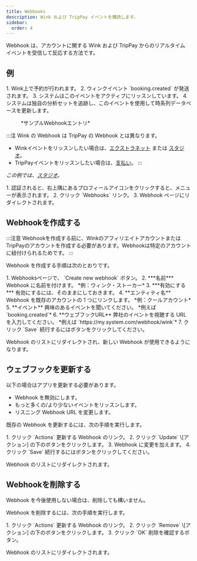 ```yaml
---
title: Webhooks
description: Wink および TripPay イベントを購読します。
sidebar:
  order: 4
---
```


Webhook は、アカウントに関する Wink および TripPay からのリアルタイム イベントを受信して反応する方法です。

## 例

<Steps>
  1. Wink上で予約が行われます。
  2. ウィンクイベント `booking.created` が発送されます。
  3. システムはこのイベントをアクティブにリッスンしています。
  4. システムは独自の分析セットを追跡し、このイベントを使用して時系列データベースを更新します。
</Steps>


<figure>
  <CloudinaryImage width="350" height="215" resize="scale" quality="best" alt="サンプルウェブフック" src="academy/webhook" errorImage="noimage_opaque_nyrtl0.png" />

  <figcaption>*サンプルWebhookエントリ*</figcaption>
</figure>


:::注
Wink の Webhook は TripPay の Webhook とは異なります。

* Winkイベントをリッスンしたい場合は、[エクストラネット](https://extranet.wink.travel) または [スタジオ](https://studio.wink.travel)。
* TripPayイベントをリッスンしたい場合は、[支払い](https://pay.wink.travel)。
  :::

*この例では、[スタジオ](https://studio.wink.travel)。*

<Steps>
  1. 認証されると、右上隅にあるプロフィールアイコンをクリックすると、メニューが表示されます。
  2. クリック `Webhooks` リンク。
  3. Webhook ページにリダイレクトされます。
</Steps>


## Webhookを作成する

:::注意
Webhookを作成する前に、WinkのアフィリエイトアカウントまたはTripPayのアカウントを作成する必要があります。Webhookは特定のアカウントに紐付けられるためです。
:::

Webhook を作成する手順は次のとおりです。

<Steps>
  1. Webhooksページで、 `Create new webhook` ボタン。
  2. ***名前*** Webhook に名前を付けます。 *例：ウィンク・ストーカー*
  3. ***有効にする*** 有効にするには、そのままにしておきます。
  4. **エンティティ名** Webhook を既存のアカウントの 1 つにリンクします。 *例：クールアカウント*
  5. **イベント** 興味のあるイベントを聞いてください。 *例えば `booking.created`*
  6. **ウェブフックURL** 弊社のイベントを視聴する URL を入力してください。 *例えば `https://my.system.com/webhook/wink`*
  7. クリック `Save` 続行するにはボタンをクリックしてください。
</Steps>


Webhook のリストにリダイレクトされ、新しい Webhook が使用できるようになります。

## ウェブフックを更新する

以下の場合はアプリを更新する必要があります。

* Webhook を無効にします。
* もっと多くの/より少ないイベントをリッスンします。
* リスニング Webhook URL を変更します。

既存の Webhook を更新するには、次の手順を実行します。

<Steps>
  1. クリック `Actions` 更新する Webhook のリンク。
  2. クリック `Update` \[アクション] の下のボタンをクリックします。
  3. Webhook に変更を加えます。
  4. クリック `Save` 続行するにはボタンをクリックしてください。
</Steps>


Webhook のリストにリダイレクトされます。

## Webhookを削除する

Webhook を今後使用しない場合は、削除しても構いません。

Webhook を削除するには、次の手順を実行します。

<Steps>
  1. クリック `Actions` 更新する Webhook のリンク。
  2. クリック `Remove` \[アクション] の下のボタンをクリックします。
  3. クリック `OK` 削除を確認するボタン。
</Steps>


Webhook のリストにリダイレクトされます。

